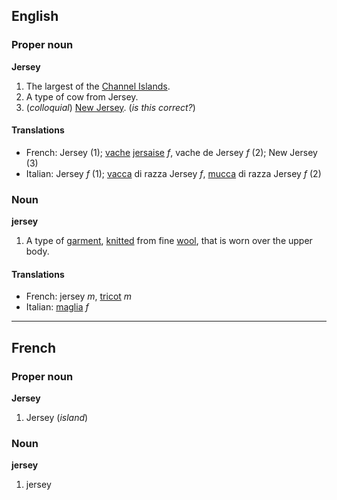 ==English==
===Proper noun===
'''Jersey'''

#The largest of the [[Channel Islands]].
#A type of cow from Jersey.
#(''colloquial'') [[New Jersey]]. (''is this correct?'')

====Translations====

*French: Jersey (1); [[vache]] [[jersaise]] ''f'', vache de Jersey ''f'' (2); New Jersey (3)
*Italian: Jersey ''f'' (1); [[vacca]] di razza Jersey ''f'', [[mucca]] di razza Jersey ''f'' (2)

===Noun===
'''jersey'''

#A type of [[garment]], [[knit]]ted from fine [[wool]], that is worn over the upper body.

====Translations====

*French: jersey ''m'', [[tricot]] ''m''
*Italian: [[maglia]] ''f''

----
==French==
===Proper noun===
'''Jersey'''

#Jersey (''island'')

===Noun===
'''jersey'''

#jersey